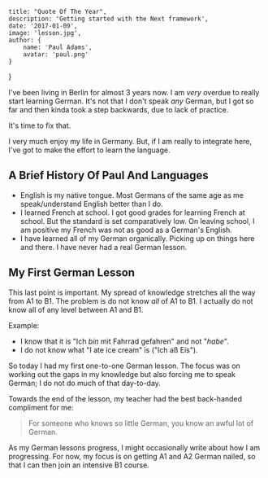 
    title: "Quote Of The Year",
    description: 'Getting started with the Next framework',
    date: '2017-01-09',
    image: 'lesson.jpg',
    author: {
        name: 'Paul Adams',
        avatar: 'paul.png'
    }
}


I've been living in Berlin for almost 3 years now. I am *very* overdue
to really start learning German. It's not that I don't speak *any*
German, but I got so far and then kinda took a step backwards, due to
lack of practice.

It's time to fix that.

I very much enjoy my life in Germany. But, if I am really to integrate
here, I've got to make the effort to learn the language.

## A Brief History Of Paul And Languages

- English is my native tongue. Most Germans of the same age as me
  speak/understand English better than I do.
- I learned French at school. I got good grades for learning French
  at school. But the standard is set comparatively low. On leaving
  school, I am positive my French was not as good as a German's
  English.
- I have learned all of my German organically. Picking up on things
  here and there. I have never had a real German lesson.

## My First German Lesson

This last point is important. My spread of knowledge stretches all the
way from A1 to B1. The problem is do not know *all* of A1 to B1. I
actually do not know all of any level between A1 and B1.

Example:

- I know that it is "Ich *bin* mit Fahrrad gefahren" and not "*habe*".
- I do not know what "I ate ice cream" is ("Ich aß Eis").

So today I had my first one-to-one German lesson. The focus was on
working out the gaps in my knowledge but also forcing me to speak
German; I do not do much of that day-to-day.

Towards the end of the lesson, my teacher had the best back-handed
compliment for me:

> For someone who knows so little German, you know an awful lot of
> German.

As my German lessons progress, I might occasionally write about how I
am progressing. For now, my focus is on getting A1 and A2 German
nailed, so that I can then join an intensive B1 course.
